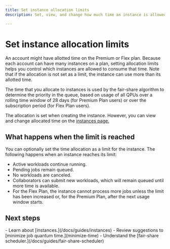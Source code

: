 ```yaml
---
title: Set instance allocation limits
description: Set, view, and change how much time an instance is allowed to use.

---
```

# Set instance allocation limits

An account might have allotted time on the Premium or Flex plan. Because each account can have many instances on a plan, setting allocation limits helps you control which instances are allowed to consume that time. Note that if the allocation is not set as a limit, the instance can use more than its allotted time.

The time that you allocate to instances is used by the fair-share algorithm to determine the priority in the queue, based on usage of all QPUs over a rolling time window of 28 days (for Premium Plan users) or over the subscription period (for Flex Plan users).

The allocation is set when creating the instance.  However, you can view and change allocated time on the [instances page.](https://quantum.cloud.ibm.com/instances)


## What happens when the limit is reached

You can optionally set the time allocation as a limit for the instance. The following happens when an instance reaches its limit:

- Active workloads continue running.
- Pending jobs remain queued.
- No workloads are canceled.
- Collaborators can submit new workloads, which will remain queued until more time is available.
- For the Flex Plan, the instance cannot process more jobs unless the limit has been increased or, for the Premium Plan, after the next usage window starts.

## Next steps

<Admonition type="tip" title="Recommendations">
    - Learn about [instances.](/docs/guides/instances)
    - Review suggestions to [minimize job quantum time.](minimize-time)
    - Understand the [fair-share scheduler.](/docs/guides/fair-share-scheduler)
</Admonition>